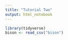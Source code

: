 ```yaml
---
title: "Tutorial Two"
output: html_notebook
---
```


```r
library(tidyverse)
bison <- read_csv("bison")
```